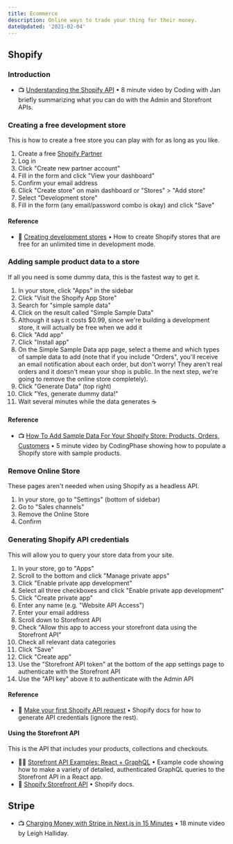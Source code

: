 ```yaml
---
title: Ecommerce
description: Online ways to trade your thing for their money.
dateUpdated: '2021-02-04'
---
```


## Shopify

### Introduction

- 📺 [Understanding the Shopify API](https://m.youtube.com/watch?v=U2nIleAHQXE) • 8 minute video by Coding with Jan briefly summarizing what you can do with the Admin and Storefront APIs.

### Creating a free development store

This is how to create a free store you can play with for as long as you like.

1. Create a free [Shopify Partner](https://www.shopify.ca/partners)
2. Log in
3. Click "Create new partner account"
4. Fill in the form and click "View your dashboard"
5. Confirm your email address
6. Click "Create store" on main  dashboard or "Stores" > "Add store"
7. Select "Development store"
8. Fill in the form (any email/password combo is okay) and click "Save" 

#### Reference

- 📖 [Creating development stores](https://help.shopify.com/en/partners/dashboard/managing-stores/development-stores) • How to create Shopify stores that are free for an unlimited time in development mode.

### Adding sample product data to a store

If all you need is some dummy data, this is the fastest way to get it.

1. In your store, click "Apps" in the sidebar
2. Click "Visit the Shopify App Store"
3. Search for "simple sample data"
4. Click on the result called "Simple Sample Data"
5. Although it says it costs $0.99, since we're building a development store, it will actually be free when we add it
6. Click "Add app"
7. Click "Install app"
8. On the Simple Sample Data app page, select a theme and which types of sample data to add (note that if you include "Orders", you'll receive an email notification about each order, but don't worry! They aren't real orders and it doesn't mean your shop is public. In the next step, we're going to remove the online store completely).
9. Click "Generate Data" (top right)
10. Click "Yes, generate dummy data!"
11. Wait several minutes while the data generates ☕️

#### Reference

- 📺 [How To Add Sample Data For Your Shopify Store: Products, Orders, Customers](https://m.youtube.com/watch?v=e-xXJOvuJDo) • 5 minute video by CodingPhase showing how to populate a Shopify store with sample products.

### Remove Online Store

These pages aren't needed when using Shopify as a headless API.

1. In your store, go to "Settings" (bottom of sidebar)
2. Go to "Sales channels"
3. Remove the Online Store
4. Confirm

### Generating Shopify API credentials

This will allow you to query your store data from your site.

1. In your store, go to "Apps"
2. Scroll to the bottom and click "Manage private apps"
3. Click "Enable private app development"
4. Select all three checkboxes and click "Enable private app development"
5. Click "Create private app"
6. Enter any name (e.g. "Website API Access")
7. Enter your email address
8. Scroll down to Storefront API
9. Check "Allow this app to access your storefront data using the Storefront API"
10. Check all relevant data categories
10. Click "Save"
11. Click "Create app"
12. Use the "Storefront API token" at the bottom of the app settings page to authenticate with the Storefront API
13. Use the "API key" above it to authenticate with the Admin API

#### Reference

- 📖 [Make your first Shopify API request](https://shopify.dev/tutorials/make-your-first-shopify-api-request) • Shopify docs for how to generate API credentials (ignore the rest).

#### Using the Storefront API

This is the API that includes your products, collections and checkouts.

- 🧑‍💻 [Storefront API Examples: React + GraphQL](https://github.com/Shopify/storefront-api-examples/blob/master/react-graphql-client/src/App.js) • Example code showing how to make a variety of detailed, authenticated GraphQL queries to the Storefront API in a React app.
- 📖 [Shopify Storefront API](https://shopify.dev/docs/storefront-api) • Shopify docs.

## Stripe

- 📺 [Charging Money with Stripe in Next.js in 15 Minutes](https://m.youtube.com/watch?v=5-bZYEeYcKE) • 18 minute video by Leigh Halliday.
